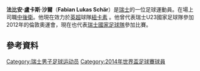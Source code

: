 {{noteTA
|G1=足球
|G2=Bundesliga
|G3=uefa
|T=zh-hans:法比安·沙尔; zh-hk:法比安·舒亞; zh-tw:法比安·沙爾
|1=zh-hans:沙尔; zh-hk:舒亞; zh-tw:沙爾
}}
{{Infobox football biography
| name           = 法比安·沙爾<br/>Fabian Schär
| image          = Fabian Schär.jpg
| caption        = 
| fullname       = Fabian Lukas Schär<ref>{{cite news | title = 2014 FIFA World Cup Brazil: List of Players | url = http://www.fifadata.com/document/fwc/2014/pdf/fwc_2014_squadlists.pdf | publisher = FIFA | format = PDF | page = 30 | date = 11 June 2014 | accessdate = 11 June 2014 | archive-date = 2020-02-01 | archive-url = https://web.archive.org/web/20200201131956/https://www.fifadata.com/document/fwc/2014/pdf/fwc_2014_squadlists.pdf | dead-url = no }}</ref>
| birth_date     = {{birth date and age|1991|12|20|df=y}}
| birth_place    = 瑞士，[[維爾|維爾]]
| height         = {{height|m=1.86}}
| currentclub    = [[紐卡素足球會|紐卡素]]
| clubnumber     = 5
| position       = [[中後衛|中後衛]]
| youthyears1    = 1999–2009
| youthclubs1    = [[韋爾1900足球會|韋爾]]
| years1         = 2009–2012 | clubs1 = [[韋爾1900足球會|韋爾]] | caps1 = 52 | goals1 = 9
| years2         = 2012–2015 | clubs2 = [[巴塞爾足球俱樂部|巴塞爾]] | caps2 = 73 | goals2 = 9
| years3         = 2015–2017 | clubs3 = [[賀芬咸1899體育會|賀芬咸]] | caps3 = 30 | goals3 = 1
| years4         = 2017–2018 | clubs4 = [[拉科鲁尼亚体育俱乐部|拉科鲁尼亚]] | caps4 = 25 | goals4 = 2
| years5         = 2018–     | clubs5 = [[紐卡素足球會|紐卡素]]
 | caps5 = 64 | goals5 = 7
| nationalyears1 = 2010–2011
| nationalteam1  = 瑞士U20
| nationalcaps1  = 3
| nationalgoals1 = 0
| nationalyears2 = 2012
| nationalteam2  = [[瑞士21歲以下國家足球隊|瑞士21]]
| nationalcaps2  = 5
| nationalgoals2 = 1
| nationalyears3 = 2013–
| nationalteam3  = [[瑞士國家足球隊|瑞士]]
| nationalcaps3  = 63
| nationalgoals3 = 8
| pcupdate       = 2021年5月23日
| ntupdate       = 2021年6月28日
}}
'''法比安·盧卡斯·沙爾'''（'''Fabian Lukas Schär'''）是[[瑞士|瑞士]]的一位足球運動員。在場上司職[[中後衛|中後衛]]。他現在效力於[[英超|英超]]球隊[[紐卡素足球會|紐卡素]]
。他曾代表瑞士U23國家足球隊參加2012年的倫敦奧運會，現在也代表[[瑞士國家足球隊|瑞士國家足球隊]]參加比賽。

== 參考資料 ==
{{reflist}}

{{紐卡斯爾聯球員名單}}
{{2014年世界杯足球赛瑞士参赛名单}}
{{2016年歐洲國家盃瑞士參賽名單}}
{{2018年世界盃足球賽瑞士參賽名單}}
{{2020年欧洲足球锦标赛瑞士参赛名单}}

{{DEFAULTSORT:Schar, Fabian}}
[[Category:瑞士男子足球运动员|Category:瑞士男子足球运动员]]
[[Category:2014年世界盃足球賽球員|Category:2014年世界盃足球賽球員]]